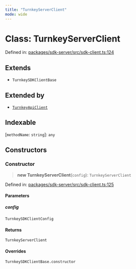 ```yaml
---
title: "TurnkeyServerClient"
mode: wide
---
```

  
# Class: TurnkeyServerClient

Defined in: [packages/sdk-server/src/sdk-client.ts:124](https://github.com/tkhq/sdk/blob/ee72856c3f450731d7501ab05001215768b71500/packages/sdk-server/src/sdk-client.ts#L124)

## Extends

- `TurnkeySDKClientBase`

## Extended by

- [`TurnkeyApiClient`](../TurnkeyApiClient/readme)

## Indexable

\[`methodName`: `string`\]: `any`

## Constructors

### Constructor

> **new TurnkeyServerClient**(`config`): `TurnkeyServerClient`

Defined in: [packages/sdk-server/src/sdk-client.ts:125](https://github.com/tkhq/sdk/blob/ee72856c3f450731d7501ab05001215768b71500/packages/sdk-server/src/sdk-client.ts#L125)

#### Parameters

##### config

`TurnkeySDKClientConfig`

#### Returns

`TurnkeyServerClient`

#### Overrides

`TurnkeySDKClientBase.constructor`
